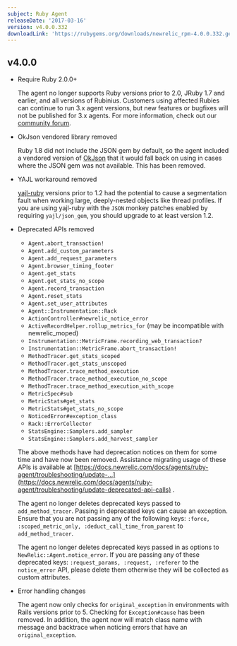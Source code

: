 ```yaml
---
subject: Ruby Agent
releaseDate: '2017-03-16'
version: v4.0.0.332
downloadLink: 'https://rubygems.org/downloads/newrelic_rpm-4.0.0.332.gem'
---
```


## v4.0.0

* Require Ruby 2.0.0+

  The agent no longer supports Ruby versions prior to 2.0, JRuby 1.7 and earlier, and all versions of Rubinius. Customers using affected Rubies can continue to run 3.x agent versions, but new features or bugfixes will not be published for 3.x agents. For more information, check out our [community forum](https://discuss.newrelic.com/t/support-for-ruby-jruby-1-x-is-being-deprecated-in-ruby-agent-4-0-0/44787).
* OkJson vendored library removed

  Ruby 1.8 did not include the JSON gem by default, so the agent included a vendored version of [OkJson](https://github.com/kr/okjson) that it would fall back on using in cases where the JSON gem was not available. This has been removed.
* YAJL workaround removed

  [yajl-ruby](https://github.com/brianmario/yajl-ruby) versions prior to 1.2 had the potential to cause a segmentation fault when working large, deeply-nested objects like thread profiles. If you are using yajl-ruby with the `JSON` monkey patches enabled by requiring `yajl/json_gem`, you should upgrade to at least version 1.2.
* Deprecated APIs removed

  * `Agent.abort_transaction!`
  * `Agent.add_custom_parameters`
  * `Agent.add_request_parameters`
  * `Agent.browser_timing_footer`
  * `Agent.get_stats`
  * `Agent.get_stats_no_scope`
  * `Agent.record_transaction`
  * `Agent.reset_stats`
  * `Agent.set_user_attributes`
  * `Agent::Instrumentation::Rack`
  * `ActionController#newrelic_notice_error`
  * `ActiveRecordHelper.rollup_metrics_for` (may be incompatible with newrelic_moped)
  * `Instrumentation::MetricFrame.recording_web_transaction?`
  * `Instrumentation::MetricFrame.abort_transaction!`
  * `MethodTracer.get_stats_scoped`
  * `MethodTracer.get_stats_unscoped`
  * `MethodTracer.trace_method_execution`
  * `MethodTracer.trace_method_execution_no_scope`
  * `MethodTracer.trace_method_execution_with_scope`
  * `MetricSpec#sub`
  * `MetricStats#get_stats`
  * `MetricStats#get_stats_no_scope`
  * `NoticedError#exception_class`
  * `Rack::ErrorCollector`
  * `StatsEngine::Samplers.add_sampler`
  * `StatsEngine::Samplers.add_harvest_sampler`

  The above methods have had deprecation notices on them for some time and have now been removed. Assistance migrating usage of these APIs is available at [https://docs.newrelic.com/docs/agents/ruby-agent/troubleshooting/update-...](https://docs.newrelic.com/docs/agents/ruby-agent/troubleshooting/update-deprecated-api-calls) .

  The agent no longer deletes deprecated keys passed to `add_method_tracer`. Passing in deprecated keys can cause an exception. Ensure that you are not passing any of the following keys: `:force, :scoped_metric_only, :deduct_call_time_from_parent` to `add_method_tracer`.

  The agent no longer deletes deprecated keys passed in as options to `NewRelic::Agent.notice_error`. If you are passing any of these deprecated keys: `:request_params, :request, :referer` to the `notice_error` API, please delete them otherwise they will be collected as custom attributes.
* Error handling changes

  The agent now only checks for `original_exception` in environments with Rails versions prior to 5. Checking for `Exception#cause` has been removed. In addition, the agent now will match class name with message and backtrace when noticing errors that have an `original_exception`.

